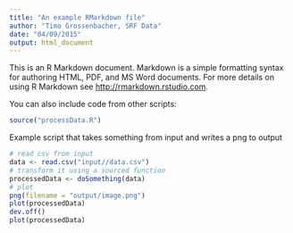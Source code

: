 ```yaml
---
title: "An example RMarkdown file"
author: "Timo Grossenbacher, SRF Data"
date: "04/09/2015"
output: html_document
---
```


This is an R Markdown document. Markdown is a simple formatting syntax for authoring HTML, PDF, and MS Word documents. For more details on using R Markdown see <http://rmarkdown.rstudio.com>.

You can also include code from other scripts:

```r
source("processData.R")
```

Example script that takes something from input and writes a png to output
```r
# read csv from input
data <- read.csv("input//data.csv")
# transform it using a sourced function
processedData <- doSomething(data)
# plot
png(filename = "output/image.png")
plot(processedData)
dev.off()
plot(processedData)
```
